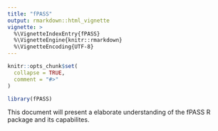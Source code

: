 ```yaml
---
title: "fPASS"
output: rmarkdown::html_vignette
vignette: >
  %\VignetteIndexEntry{fPASS}
  %\VignetteEngine{knitr::rmarkdown}
  %\VignetteEncoding{UTF-8}
---
```


```r
knitr::opts_chunk$set(
  collapse = TRUE,
  comment = "#>"
)
```

```r
library(fPASS)
```

This document will present a elaborate understanding of the fPASS R package and its capabilites. 
